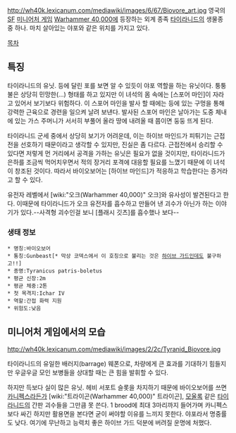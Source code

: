 http://wh40k.lexicanum.com/mediawiki/images/6/67/Biovore_art.jpg
영국의 [[SF]] [[미니어처 게임]] [[Warhammer 40,000]]에 등장하는 외계 종족 [[타이라니드]]의 생물종 중 하나. 마치 살아있는 야포와 같은 위치를 가지고 있다.


[[목차]]

== 특징 ==
타이라니드의 유닛. 등에 달린 포를 보면 알 수 있듯이 야포 역할을 하는 유닛이다. 퉁퉁 불은 상당히 민망한(...) 형태를 하고 있지만 이 녀석의 몸 속에는 [스포어 마인]이 자라고 있어서 보기보다 위험하다. 이 스포어 마인을 발사 할 때에는 등에 있는 구멍을 통해 강력한 근육으로 경련을 일으켜 날려 보낸다. 발사된 스포어 마인은 날아가는 도중 체내에 있는 가스 주머니가 서서히 부풀어 올라 땅에 내려올 때 쯤이면 둥둥 뜨게 된다.

타이라니드 군세 중에서 상당히 보기가 어려운데, 이는 하이브 마인드가 피튀기는 근접전을 선호하기 때문이라고 생각할 수 있지만, 진실은 좀 다르다. 근접전에서 승리할 수 있다면 저렇게 먼 거리에서 공격을 가하는 유닛은 필요가 없을 것이지만, 타이라니드가 은하를 조금씩 먹어치우면서 적의 장거리 포격에 대응할 필요를 느꼈기 때문에 이 녀석이 창조된 것이다. 따라서 바이오보어는 [하이브 마인드]가 적응하고 학습한다는 증거라고 할 수 있다.

유전자 레벨에서 [wiki:"오크(Warhammer 40,000)" 오크]와 유사성이 발견된다고 한다. 이때문에 타이라니드가 오크 유전자를 흡수하고 만들어 낸 괴수가 아닌가 하는 이야기가 있다.--사격형 괴수인걸 보니 [플래시 깃츠]를 흡수했나 보다--

=== 생태 정보 ===
 * 명칭:바이오보어  
 * 통칭:Gunbeast[* 막상 코덱스에서 이 호칭으로 불리는 것은 [[하이브 가드]]인데도 불구하고!!]
 * 종명:Tyranicus patris-boletus  
 * 평균 신장:2m  
 * 평균 체중:2톤  
 * 첫 목격지:Ichar IV  
 * 역할:간접 화력 지원  
 * 위험도:낮음 

== 미니어처 게임에서의 모습 ==

http://wh40k.lexicanum.com/mediawiki/images/2/2c/Tyranid_Biovore.jpg

타이라니드의 유일한 배러지(barrage) 웨폰으로, 차량에게 큰 효과를 기대하기 힘들지만 우글우글 모인 보병들을 상대할 때는 큰 힘을 발휘할 수 있다.

하지만 득보다 실이 많은 유닛. 헤비 서포트 슬롯을 차지하기 때문에 바이오보어를 쓰면 [[카니펙스]]라든가 [wiki:"트라이곤(Warhammer 40,000)" 트라이곤], [[모울록]] 같은 [[타이라니드]]의 간판 괴수들을 그만큼 못 쓴다. 1 brood에 최대 3마리까지 들어가며 카니펙스보다 싸긴 하지만 활용면을 본다면 굳이 써야할 이유를 느끼지 못한다. 야포라서 명중률도 낮다. 여기에 무난하고 능력치 좋은 하이브 가드 덕분에 버려질 운명에 처했다.
